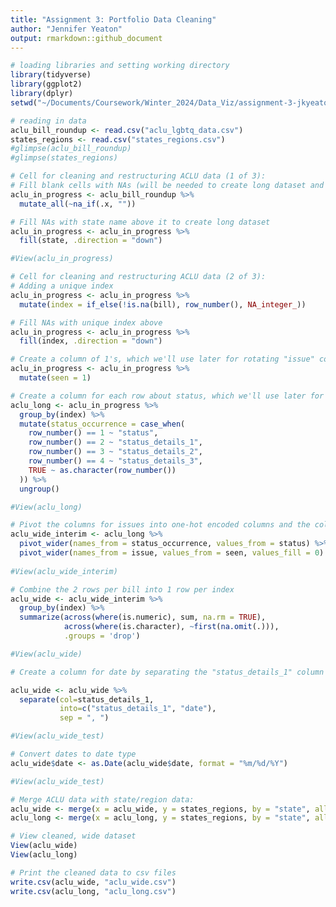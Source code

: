 ```yaml
---
title: "Assignment 3: Portfolio Data Cleaning"
author: "Jennifer Yeaton"
output: rmarkdown::github_document
---
```


```r
# loading libraries and setting working directory
library(tidyverse)
library(ggplot2)
library(dplyr)
setwd("~/Documents/Coursework/Winter_2024/Data_Viz/assignment-3-jkyeaton")
```

```r
# reading in data
aclu_bill_roundup <- read.csv("aclu_lgbtq_data.csv")
states_regions <- read.csv("states_regions.csv")
#glimpse(aclu_bill_roundup)
#glimpse(states_regions)
```

```r
# Cell for cleaning and restructuring ACLU data (1 of 3):
# Fill blank cells with NAs (will be needed to create long dataset and to pivot dataset)
aclu_in_progress <- aclu_bill_roundup %>% 
  mutate_all(~na_if(.x, ""))

# Fill NAs with state name above it to create long dataset
aclu_in_progress <- aclu_in_progress %>% 
  fill(state, .direction = "down")

#View(aclu_in_progress)
```

```r
# Cell for cleaning and restructuring ACLU data (2 of 3):
# Adding a unique index
aclu_in_progress <- aclu_in_progress %>%
  mutate(index = if_else(!is.na(bill), row_number(), NA_integer_))

# Fill NAs with unique index above
aclu_in_progress <- aclu_in_progress %>% 
  fill(index, .direction = "down")

# Create a column of 1's, which we'll use later for rotating "issue" column long --> wide into one-hot encoded variables:
aclu_in_progress <- aclu_in_progress %>%
  mutate(seen = 1)

# Create a column for each row about status, which we'll use later for rotating "status" column long --> wide:
aclu_long <- aclu_in_progress %>%
  group_by(index) %>%
  mutate(status_occurrence = case_when(
    row_number() == 1 ~ "status",
    row_number() == 2 ~ "status_details_1",
    row_number() == 3 ~ "status_details_2",
    row_number() == 4 ~ "status_details_3",
    TRUE ~ as.character(row_number())
  )) %>%
  ungroup()

#View(aclu_long)
```

```r
# Pivot the columns for issues into one-hot encoded columns and the column for status into separate columns for each level of detail
aclu_wide_interim <- aclu_long %>%
  pivot_wider(names_from = status_occurrence, values_from = status) %>%
  pivot_wider(names_from = issue, values_from = seen, values_fill = 0)
  
#View(aclu_wide_interim)
```

```r
# Combine the 2 rows per bill into 1 row per index
aclu_wide <- aclu_wide_interim %>%
  group_by(index) %>%
  summarize(across(where(is.numeric), sum, na.rm = TRUE),
            across(where(is.character), ~first(na.omit(.))),
            .groups = 'drop') 

#View(aclu_wide)
```

```r
# Create a column for date by separating the "status_details_1" column into 2 columns

aclu_wide <- aclu_wide %>%
  separate(col=status_details_1,
           into=c("status_details_1", "date"),
           sep = ", ")

#View(aclu_wide_test)
```

```r
# Convert dates to date type
aclu_wide$date <- as.Date(aclu_wide$date, format = "%m/%d/%Y")

#View(aclu_wide_test)
```


```r
# Merge ACLU data with state/region data:
aclu_wide <- merge(x = aclu_wide, y = states_regions, by = "state", all = TRUE)
aclu_long <- merge(x = aclu_long, y = states_regions, by = "state", all = TRUE)

# View cleaned, wide dataset
View(aclu_wide)
View(aclu_long)
```

```r
# Print the cleaned data to csv files
write.csv(aclu_wide, "aclu_wide.csv")
write.csv(aclu_long, "aclu_long.csv")

```
